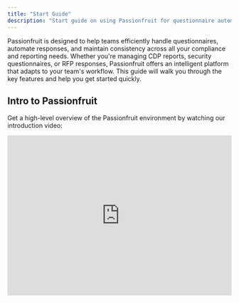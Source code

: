 ```yaml
---
title: "Start Guide"
description: "Start guide on using Passionfruit for questionnaire automation"
---
```


Passionfruit is designed to help teams efficiently handle questionnaires, automate responses, and maintain consistency across all your compliance and reporting needs. Whether you're managing CDP reports, security questionnaires, or RFP responses, Passionfruit offers an intelligent platform that adapts to your team's workflow. This guide will walk you through the key features and help you get started quickly.

## Intro to Passionfruit

Get a high-level overview of the Passionfruit environment by watching our introduction video:

<div className="my-4 rounded-lg overflow-hidden border">
<iframe width="100%" height="360" src="https://www.loom.com/embed/0f50e665d70d43c48400911629c402e7?sid=e5dd05b3-68a0-4ea2-8502-cc3d4dc8c94c" frameBorder="0" allowFullScreen />

</div>

<div />

## Setting up Passionfruit for your organization

Now that you have an overview, let's get Passionfruit working for your organization\! Choose your setup guide based on your role and team size:

### For Administrators

- [Install Microsoft Add-in as administrator](/installation/microsoft-addins)

### For Team Members

Learn how to use Passionfruit effectively in your daily workflow:

- [Installing Add-ins](/installation/microsoft-addins)

## Resources and Support

- [Contact Support](mailto:support@passionfruit.com) - Get help from our team

## Customer Success Stories

- [ESG management](https://www.passionfruit.earth/use-cases/friesland-campina) - How companies streamline environmental reporting